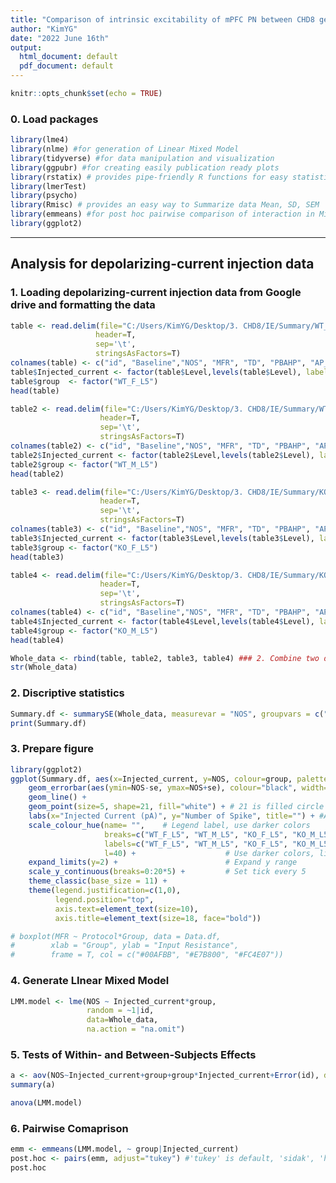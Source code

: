 ```yaml
---
title: "Comparison of intrinsic excitability of mPFC PN between CHD8 genotypes:::Number of Spike"
author: "KimYG"
date: "2022 June 16th"
output:
  html_document: default
  pdf_document: default
---
```


```r
knitr::opts_chunk$set(echo = TRUE)
```

### 0. Load packages
```r
library(lme4)
library(nlme) #for generation of Linear Mixed Model
library(tidyverse) #for data manipulation and visualization
library(ggpubr) #for creating easily publication ready plots
library(rstatix) # provides pipe-friendly R functions for easy statistical analyses
library(lmerTest)
library(psycho)
library(Rmisc) # provides an easy way to Summarize data Mean, SD, SEM
library(emmeans) #for post hoc pairwise comparison of interaction in Mixed Effects Model)
library(ggplot2)
```
---------
## Analysis for depolarizing-current injection data 
### 1. Loading depolarizing-current injection data from Google drive and formatting the data

```r
table <- read.delim(file="C:/Users/KimYG/Desktop/3. CHD8/IE/Summary/WT_F_L5/Depol.txt",
                   header=T,
                   sep='\t',
                   stringsAsFactors=T)
colnames(table) <- c("id", "Baseline","NOS", "MFR", "TD", "PBAHP", "AP_Onset", "Level")
table$Injected_current <- factor(table$Level,levels(table$Level), label= c(1:12)*50)
table$group  <- factor("WT_F_L5")
head(table)
```

```r
table2 <- read.delim(file="C:/Users/KimYG/Desktop/3. CHD8/IE/Summary/WT_M_L5/Depol.txt", 
                    header=T,
                    sep='\t',
                    stringsAsFactors=T)
colnames(table2) <- c("id", "Baseline","NOS", "MFR", "TD", "PBAHP", "AP_Onset", "Level" )
table2$Injected_current <- factor(table2$Level,levels(table2$Level), label= c(1:12)*50)
table2$group <- factor("WT_M_L5")
head(table2)
```

```r
table3 <- read.delim(file="C:/Users/KimYG/Desktop/3. CHD8/IE/Summary/KO_F_L5/Depol.txt", 
                    header=T,
                    sep='\t',
                    stringsAsFactors=T)
colnames(table3) <- c("id", "Baseline","NOS", "MFR", "TD", "PBAHP", "AP_Onset", "Level" )
table3$Injected_current <- factor(table3$Level,levels(table3$Level), label= c(1:12)*50)
table3$group <- factor("KO_F_L5")
head(table3)
```

```r
table4 <- read.delim(file="C:/Users/KimYG/Desktop/3. CHD8/IE/Summary/KO_M_L5/Depol.txt", 
                    header=T,
                    sep='\t',
                    stringsAsFactors=T)
colnames(table4) <- c("id", "Baseline","NOS", "MFR", "TD", "PBAHP", "AP_Onset", "Level" )
table4$Injected_current <- factor(table4$Level,levels(table4$Level), label= c(1:12)*50)
table4$group <- factor("KO_M_L5")
head(table4)
```


```r
Whole_data <- rbind(table, table2, table3, table4) ### 2. Combine two data-sets
str(Whole_data)
```

### 2. Discriptive statistics
```r
Summary.df <- summarySE(Whole_data, measurevar = "NOS", groupvars = c("Injected_current", "group"), na.rm = T) #Summarize data Mean, SD, SEM 
print(Summary.df)
```

### 3. Prepare figure
```r
library(ggplot2)
ggplot(Summary.df, aes(x=Injected_current, y=NOS, colour=group, palette="npg", group=group)) + 
    geom_errorbar(aes(ymin=NOS-se, ymax=NOS+se), colour="black", width=.2) +
    geom_line() +
    geom_point(size=5, shape=21, fill="white") + # 21 is filled circle
    labs(x="Injected Current (pA)", y="Number of Spike", title="") + #Add axis titles
    scale_colour_hue(name= "",    # Legend label, use darker colors
                     breaks=c("WT_F_L5", "WT_M_L5", "KO_F_L5", "KO_M_L5"),
                     labels=c("WT_F_L5", "WT_M_L5", "KO_F_L5", "KO_M_L5"),
                     l=40) +                    # Use darker colors, lightness=40
    expand_limits(y=2) +                        # Expand y range
    scale_y_continuous(breaks=0:20*5) +         # Set tick every 5
    theme_classic(base_size = 11) +
    theme(legend.justification=c(1,0),
          legend.position="top",
          axis.text=element_text(size=10),
          axis.title=element_text(size=18, face="bold"))               # Position legend in bottom right

# boxplot(MFR ~ Protocol*Group, data = Data.df,
#        xlab = "Group", ylab = "Input Resistance",
#        frame = T, col = c("#00AFBB", "#E7B800", "#FC4E07"))
```


### 4. Generate LInear Mixed Model
```r
LMM.model <- lme(NOS ~ Injected_current*group, 
                 random = ~1|id, 
                 data=Whole_data, 
                 na.action = "na.omit")
```

### 5. Tests of Within- and Between-Subjects Effects 
```r
a <- aov(NOS~Injected_current+group+group*Injected_current+Error(id), data=Whole_data)
summary(a)
```
```r
anova(LMM.model)
```

### 6. Pairwise Comaprison 
```r
emm <- emmeans(LMM.model, ~ group|Injected_current)
post.hoc <- pairs(emm, adjust="tukey") #'tukey' is default, 'sidak', 'holm'
post.hoc
```



      
      
